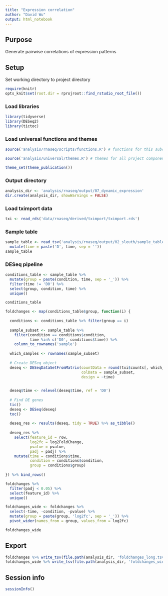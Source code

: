 ```yaml
---
title: "Expression correlation"
author: "David Wu"
output: html_notebook
---
```


## Purpose
Generate pairwise correlations of expression patterns

## Setup 
Set working directory to project directory
```r
require(knitr)
opts_knit$set(root.dir = rprojroot::find_rstudio_root_file())
```

### Load libraries
```r
library(tidyverse)
library(DESeq2)
library(tictoc)
```

### Load universal functions and themes
```r
source('analysis/rnaseq/scripts/functions.R') # functions for this subcomponent

source('analysis/universal/themes.R') # themes for all project components

theme_set(theme_publication())
```

### Output directory
```r
analysis_dir <- 'analysis/rnaseq/output/07_dynamic_expression'
dir.create(analysis_dir, showWarnings = FALSE)
```


### Load tximport data
```r
txi <- read_rds('data/rnaseq/derived/tximport/tximport.rds')
```
### Sample table
```r
sample_table <- read_tsv('analysis/rnaseq/output/02_sleuth/sample_table.tsv') %>% 
  mutate(time = paste('D', time, sep = ''))
sample_table
```

### DESeq pipeline
```r
conditions_table <- sample_table %>% 
  mutate(group = paste(condition, time, sep = '_')) %>% 
  filter(time != 'D0') %>% 
  select(group, condition, time) %>% 
  unique()

conditions_table

```

```r
foldchanges <- map(conditions_table$group, function(i) {
  
  conditions <- conditions_table %>% filter(group == i)
  
  sample_subset <- sample_table %>% 
    filter(condition == conditions$condition,
           time %in% c('D0', conditions$time)) %>% 
    column_to_rownames('sample')
  
  which_samples <- rownames(sample_subset)
    
  # Create DESeq object
  deseq <- DESeqDataSetFromMatrix(countData = round(txi$counts[, which_samples]),
                                  colData = sample_subset, 
                                  design = ~time)
  

  deseq$time <- relevel(deseq$time, ref = 'D0')
  
  # Find DE genes
  tic()
  deseq <- DESeq(deseq)
  toc()
  
  deseq_res <- results(deseq, tidy = TRUE) %>% as_tibble()
  
  deseq_res %>% 
    select(feature_id = row,
           log2fc = log2FoldChange,
           pvalue = pvalue,
           padj = padj) %>% 
    mutate(time = conditions$time,
           condition = conditions$condition,
           group = conditions$group)
  
}) %>% bind_rows()
```

```r
foldchanges %>% 
  filter(padj < 0.05) %>% 
  select(feature_id) %>% 
  unique()
```

```r
foldchanges_wide <- foldchanges %>% 
  select(-time, -condition, -pvalue) %>% 
  mutate(group = paste(group, 'log2fc', sep = '_')) %>% 
  pivot_wider(names_from = group, values_from = log2fc)

foldchanges_wide
```
## Export
```r
foldchanges %>% write_tsv(file.path(analysis_dir, 'foldchanges_long.tsv.gz'))
foldchanges_wide %>% write_tsv(file.path(analysis_dir, 'foldchanges_wide.tsv.gz'))
```


## Session info
```r
sessionInfo()
```


